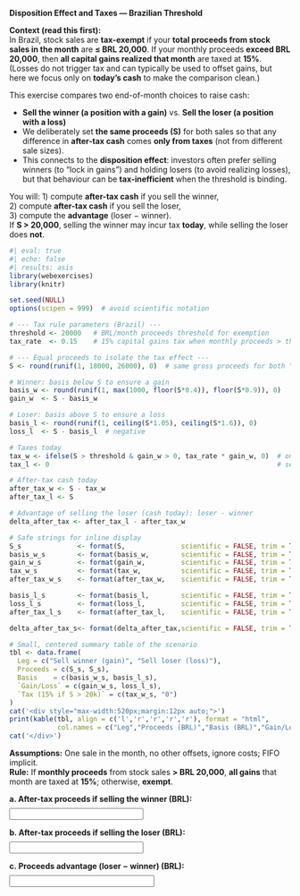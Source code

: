 ::: {.question}

**Disposition Effect and Taxes — Brazilian Threshold **

**Context (read this first):**  
In Brazil, stock sales are **tax-exempt** if your **total proceeds from stock sales in the month** are **≤ BRL 20,000**. If your monthly proceeds **exceed BRL 20,000**, then **all capital gains realized that month** are taxed at **15%**. (Losses do not trigger tax and can typically be used to offset gains, but here we focus only on **today’s cash** to make the comparison clean.)

This exercise compares two end-of-month choices to raise cash:

- **Sell the winner (a position with a gain)** vs. **Sell the loser (a position with a loss)**  
- We deliberately set **the same proceeds (S)** for both sales so that any difference in **after-tax cash** comes **only from taxes** (not from different sale sizes).  
- This connects to the **disposition effect**: investors often prefer selling winners (to “lock in gains”) and holding losers (to avoid realizing losses), but that behaviour can be **tax-inefficient** when the threshold is binding.

You will:
1) compute **after-tax cash** if you sell the winner,  
2) compute **after-tax cash** if you sell the loser,  
3) compute the **advantage** (loser − winner).  
If **S > 20,000**, selling the winner may incur tax **today**, while selling the loser does **not**.

```r
#| eval: true
#| echo: false
#| results: asis
library(webexercises)
library(knitr)

set.seed(NULL)
options(scipen = 999)  # avoid scientific notation

# --- Tax rule parameters (Brazil) ---
threshold <- 20000   # BRL/month proceeds threshold for exemption
tax_rate  <- 0.15    # 15% capital gains tax when monthly proceeds > threshold

# --- Equal proceeds to isolate the tax effect ---
S <- round(runif(1, 18000, 26000), 0)  # same gross proceeds for both "winner" and "loser"

# Winner: basis below S to ensure a gain
basis_w <- round(runif(1, max(1000, floor(S*0.4)), floor(S*0.9)), 0)
gain_w  <- S - basis_w

# Loser: basis above S to ensure a loss
basis_l <- round(runif(1, ceiling(S*1.05), ceiling(S*1.6)), 0)
loss_l  <- S - basis_l  # negative

# Taxes today
tax_w <- ifelse(S > threshold & gain_w > 0, tax_rate * gain_w, 0)  # only the winner may pay tax now
tax_l <- 0                                                         # selling a loss does not trigger CGT

# After-tax cash today
after_tax_w <- S - tax_w
after_tax_l <- S

# Advantage of selling the loser (cash today): loser - winner
delta_after_tax <- after_tax_l - after_tax_w

# Safe strings for inline display
S_s              <- format(S,              scientific = FALSE, trim = TRUE)
basis_w_s        <- format(basis_w,        scientific = FALSE, trim = TRUE)
gain_w_s         <- format(gain_w,         scientific = FALSE, trim = TRUE)
tax_w_s          <- format(tax_w,          scientific = FALSE, trim = TRUE)
after_tax_w_s    <- format(after_tax_w,    scientific = FALSE, trim = TRUE)

basis_l_s        <- format(basis_l,        scientific = FALSE, trim = TRUE)
loss_l_s         <- format(loss_l,         scientific = FALSE, trim = TRUE)
after_tax_l_s    <- format(after_tax_l,    scientific = FALSE, trim = TRUE)

delta_after_tax_s<- format(delta_after_tax,scientific = FALSE, trim = TRUE)

# Small, centered summary table of the scenario
tbl <- data.frame(
  Leg = c("Sell winner (gain)", "Sell loser (loss)"),
  Proceeds = c(S_s, S_s),
  Basis    = c(basis_w_s, basis_l_s),
  `Gain/Loss` = c(gain_w_s, loss_l_s),
  `Tax (15% if S > 20k)` = c(tax_w_s, "0")
)
cat('<div style="max-width:520px;margin:12px auto;">')
print(kable(tbl, align = c('l','r','r','r','r'), format = "html",
            col.names = c("Leg","Proceeds (BRL)","Basis (BRL)","Gain/Loss (BRL)","Tax (BRL)")))
cat('</div>')

```

**Assumptions:** One sale in the month, no other offsets, ignore costs; FIFO implicit.  
**Rule:** If **monthly proceeds** from stock sales **> BRL 20,000**, **all gains** that month are taxed at **15%**; otherwise, **exempt**.

::: {.question-block}

<form onsubmit="event.preventDefault();" style="display:flex; gap:8px; align-items:center; flex-wrap:wrap;"> <label for="module5_num_q7tax_a"><strong>a. After-tax proceeds if selling the winner (BRL):</strong></label> <input type="number" id="module5_num_q7tax_a" name="module5_num_q7tax_a" style="width:240px;" data-correct-answer="`r after_tax_w_s`" data-tolerance="1" /> </form> <div id="feedback-module5_num_q7tax_a" class="feedback" data-status="" style="display:none;"> ✅ <strong>Step-by-step (winner leg with a gain)</strong><br> • <em>Check the threshold:</em> Monthly proceeds = <strong>`r S_s`</strong>. Condition: `r ifelse(S > threshold, "S > 20,000 ⇒ gains are taxable at 15%", "S ≤ 20,000 ⇒ gains are exempt (0% tax)")`.<br> • <em>Compute tax on the gain (if taxable):</em> Gain = <code>S − basis</code> = `r S_s` − `r basis_w_s` = <strong>`r gain_w_s`</strong>. Tax = 15% × Gain = 0.15 × `r gain_w_s` = <strong>`r tax_w_s`</strong> BRL. (If the line above shows 0, it means the sale is **exempt** in this scenario.)<br> • <em>After-tax cash today:</em> Proceeds − Tax = `r S_s` − `r tax_w_s` = <strong>`r after_tax_w_s`</strong> BRL.<br><br> <em>Why this matters:</em> If the threshold binds, selling a winner creates **immediate tax outflow**, reducing today’s cash. </div> 
:::

::: {.question-block}

<form onsubmit="event.preventDefault();" style="display:flex; gap:8px; align-items:center; flex-wrap:wrap;"> <label for="module5_num_q7tax_b"><strong>b. After-tax proceeds if selling the loser (BRL):</strong></label> <input type="number" id="module5_num_q7tax_b" name="module5_num_q7tax_b" style="width:240px;" data-correct-answer="`r after_tax_l_s`" data-tolerance="1" /> </form> <div id="feedback-module5_num_q7tax_b" class="feedback" data-status="" style="display:none;"> ✅ <strong>Step-by-step (loser leg with a loss)</strong><br> • <em>Tax on losses:</em> Realizing a loss does <strong>not</strong> trigger capital gains tax now; the tax due on this sale is <strong>0</strong> BRL. • <em>After-tax cash today:</em> Proceeds − Tax = `r S_s` − 0 = <strong>`r after_tax_l_s`</strong> BRL.<br><br> <em>Why this matters:</em> Selling the loser yields the **same gross cash** as selling the winner in this setup, but with **no tax haircut** today. (Separately from this exercise, a realized loss may be used to offset gains in the month/year depending on the rules in force.) </div> 
:::

::: {.question-block}

<form onsubmit="event.preventDefault();" style="display:flex; gap:8px; align-items:center; flex-wrap:wrap;"> <label for="module5_num_q7tax_c"><strong>c. Proceeds advantage (loser − winner) (BRL):</strong></label> <input type="number" id="module5_num_q7tax_c" name="module5_num_q7tax_c" style="width:260px;" data-correct-answer="`r delta_after_tax_s`" data-tolerance="1" /> </form> <div id="feedback-module5_num_q7tax_c" class="feedback" data-status="" style="display:none;"> ✅ <strong>Interpret and connect to investor behavior</strong><br> Because **proceeds are equal** (S for both legs), the difference in after-tax cash is **purely the tax** on the winner (if any):<br> • Advantage = After-tax(loser) − After-tax(winner) = `r after_tax_l_s` − `r after_tax_w_s` = <strong>`r delta_after_tax_s`</strong> BRL.<br> • If `r ifelse(S > threshold, "S > 20,000", "S ≤ 20,000")`, then Advantage = `r ifelse(S > threshold, "the winner’s tax amount", "0")`.<br><br> <em>Key intuition (disposition effect):</em> Many investors feel tempted to **sell winners** and **hold losers**. Under the Brazilian threshold rule, when **S > 20,000**, selling the winner can be **tax-inefficient today** (you pay 15% on the gain), whereas selling the loser gives you the **same cash** without a tax haircut. This illustrates how **tax rules** and **behavioral biases** interact: sticking to “sell what went up” may **reduce** your **net cash today**, even if it feels psychologically rewarding. </div> 
:::



:::